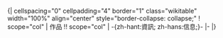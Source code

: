 <includeonly>{| cellspacing="0" cellpadding="4" border="1" class="wikitable" width="100%" align="center" style="border-collapse: collapse;"
! scope="col" | 作品 !! scope="col" | -{zh-hant:資訊; zh-hans:信息;}-
|-
{{{1|}}}
|}</includeonly><noinclude>
{{Documentation}}
</noinclude>